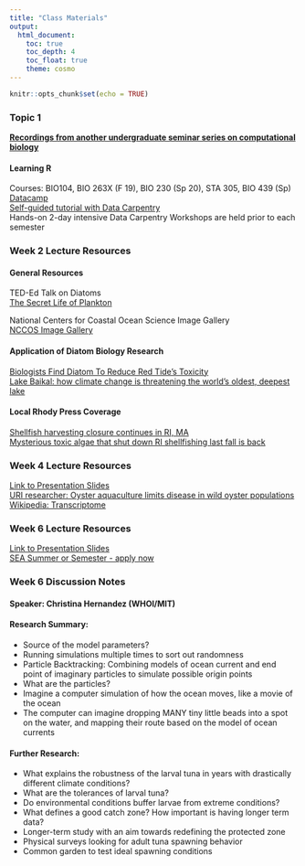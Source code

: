 ```yaml
---
title: "Class Materials"
output:
  html_document:
    toc: true
    toc_depth: 4
    toc_float: true
    theme: cosmo
---
```


```r
knitr::opts_chunk$set(echo = TRUE)
```

### Topic 1

**[Recordings from another undergraduate seminar series on computational biology](https://www.youtube.com/playlist?list=PLV8dyTG7O7VaAdUsW791_yOxE51aFHCmY)**

#### Learning R
Courses: BIO104, BIO 263X (F 19), BIO 230 (Sp 20), STA 305, BIO 439 (Sp)  
[Datacamp](https://www.datacamp.com/courses/free-introduction-to-r)  
[Self-guided tutorial with Data Carpentry](https://datacarpentry.org/R-ecology-lesson/)  
Hands-on 2-day intensive Data Carpentry Workshops are held prior to each semester

### Week 2 Lecture Resources

#### General Resources  

TED-Ed Talk on Diatoms  
[The Secret Life of Plankton](https://www.ted.com/talks/the_secret_life_of_plankton/transcript?language=en)  

National Centers for Coastal Ocean Science Image Gallery  
[NCCOS Image Gallery](https://coastalscience.noaa.gov/research/stressor-impacts-mitigation/pmn/image-gallery/)  

#### Application of Diatom Biology Research  
[Biologists Find Diatom To Reduce Red Tide's Toxicity](https://www.sciencedaily.com/releases/2008/08/080820163241.htm)  
[Lake Baikal: how climate change is threatening the world’s oldest, deepest lake](https://theconversation.com/lake-baikal-how-climate-change-is-threatening-the-worlds-oldest-deepest-lake-109389)  

#### Local Rhody Press Coverage  
[Shellfish harvesting closure continues in RI, MA](https://turnto10.com/news/local/shellfish-harvesting-closure-continues-in-ri-ma)  
[Mysterious toxic algae that shut down RI shellfishing last fall is back](https://www.providencejournal.com/news/20170303/mysterious-toxic-algae-that-shut-down-ri-shellfishing-last-fall-is-back)  

### Week 4 Lecture Resources
[Link to Presentation Slides](https://BobLiterman.github.io/bio260X_spring19/Slides/Erin_Roberts_Slides.pdf)  
[URI researcher: Oyster aquaculture limits disease in wild oyster populations](https://www.thewesterlysun.com/news/charlestown/uri-researcher-oyster-aquaculture-limits-disease-in-wild-oyster-populations/article_6d77959e-07b3-11e9-98cf-53f4ac62e0ed.html)  
[Wikipedia: Transcriptome](https://en.wikipedia.org/wiki/Transcriptome)  

### Week 6 Lecture Resources
[Link to Presentation Slides](https://BobLiterman.github.io/bio260X_spring19/Slides/Christina_Hernandez_Slides.pdf)  
[SEA Summer or Semester - apply now](https://www.sea.edu/)

### Week 6 Discussion Notes
#### Speaker: Christina Hernandez  (WHOI/MIT)

#### Research Summary:
- Source of the  model parameters?
- Running simulations multiple times to sort  out randomness
- Particle Backtracking: Combining models of ocean current and end point of imaginary particles to simulate possible origin points
- What are the particles?
- Imagine a  computer simulation of how the ocean moves, like a movie of the ocean
- The computer can imagine dropping MANY  tiny  little beads into a spot on the water, and  mapping their route based on the model of ocean currents

#### Further Research:
- What explains the robustness of the larval tuna in  years with drastically different climate conditions?
- What are the tolerances of larval tuna?
- Do environmental conditions buffer larvae from extreme conditions?
- What defines a good catch zone? How important  is having longer term data?
- Longer-term study with an aim towards  redefining the protected zone
- Physical surveys looking for adult tuna spawning behavior
- Common garden to test ideal spawning conditions
